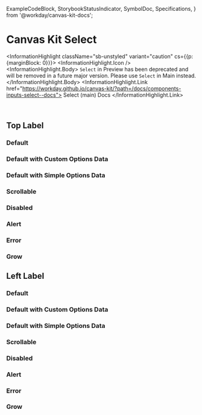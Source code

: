   ExampleCodeBlock,
  StorybookStatusIndicator,
  SymbolDoc,
  Specifications,
} from '@workday/canvas-kit-docs';


<Meta of={SelectStories} />

# Canvas Kit Select <StorybookStatusIndicator type="deprecated" />

<InformationHighlight className="sb-unstyled" variant="caution" cs={{p: {marginBlock: 0}}}>
  <InformationHighlight.Icon />
  <InformationHighlight.Body>
    `Select` in Preview has been deprecated and will be removed in a future major version. Please
    use `Select` in Main instead.
  </InformationHighlight.Body>
  <InformationHighlight.Link href="https://workday.github.io/canvas-kit/?path=/docs/components-inputs-select--docs">
    Select (main) Docs
  </InformationHighlight.Link>
</InformationHighlight>

<br />

## Top Label

### Default

<ExampleCodeBlock code={Default} />

### Default with Custom Options Data

<ExampleCodeBlock code={DefaultWithCustomOptions} />

### Default with Simple Options Data

<ExampleCodeBlock code={DefaultWithSimpleOptions} />

### Scrollable

<ExampleCodeBlock code={Scrollable} />

### Disabled

<ExampleCodeBlock code={Disabled} />

### Alert

<ExampleCodeBlock code={Caution} />

### Error

<ExampleCodeBlock code={Error} />

### Grow

<ExampleCodeBlock code={Grow} />

## Left Label

### Default

<ExampleCodeBlock code={DefaultLeft} />

### Default with Custom Options Data

<ExampleCodeBlock code={DefaultWithCustomOptionsLeft} />

### Default with Simple Options Data

<ExampleCodeBlock code={DefaultWithSimpleOptionsLeft} />

### Scrollable

<ExampleCodeBlock code={ScrollableLeft} />

### Disabled

<ExampleCodeBlock code={DisabledLeft} />

### Alert

<ExampleCodeBlock code={CautionLeft} />

### Error

<ExampleCodeBlock code={ErrorLeft} />

### Grow

<ExampleCodeBlock code={GrowLeft} />
